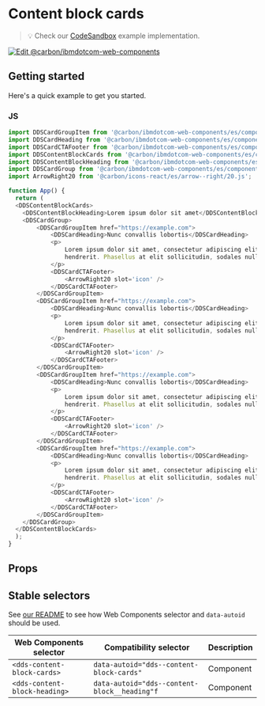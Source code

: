 
# Content block cards

> 💡 Check our
> [CodeSandbox](https://githubbox.com/carbon-design-system/carbon-for-ibm-dotcom/tree/v1/packages/web-components/examples/codesandbox/components-react/content-block-cards)
> example implementation.

[![Edit @carbon/ibmdotcom-web-components](https://codesandbox.io/static/img/play-codesandbox.svg)](https://githubbox.com/carbon-design-system/carbon-for-ibm-dotcom/tree/v1/packages/web-components/examples/codesandbox/components-react/content-block-cards)

## Getting started

Here's a quick example to get you started.

### JS

```javascript
import DDSCardGroupItem from '@carbon/ibmdotcom-web-components/es/components-react/card-group/card-group-item';
import DDSCardHeading from '@carbon/ibmdotcom-web-components/es/components-react/card/card-heading';
import DDSCardCTAFooter from '@carbon/ibmdotcom-web-components/es/components-react/cta/card-cta-footer';
import DDSContentBlockCards from '@carbon/ibmdotcom-web-components/es/components-react/content-block-cards/content-block-cards';
import DDSContentBlockHeading from '@carbon/ibmdotcom-web-components/es/components-react/content-block/content-block-heading';
import DDSCardGroup from '@carbon/ibmdotcom-web-components/es/components-react/card-group/card-group';
import ArrowRight20 from '@carbon/icons-react/es/arrow--right/20.js';

function App() {
  return (
  <DDSContentBlockCards>
    <DDSContentBlockHeading>Lorem ipsum dolor sit amet</DDSContentBlockHeading>
    <DDSCardGroup>
        <DDSCardGroupItem href="https://example.com">
            <DDSCardHeading>Nunc convallis lobortis</DDSCardHeading>
            <p>
                Lorem ipsum dolor sit amet, consectetur adipiscing elit. Aenean et ultricies est. Mauris iaculis eget dolor nec
                hendrerit. Phasellus at elit sollicitudin, sodales nulla quis, consequat libero.
            </p>
            <DDSCardCTAFooter>
                <ArrowRight20 slot='icon' />
            </DDSCardCTAFooter>
        </DDSCardGroupItem>
        <DDSCardGroupItem href="https://example.com">
            <DDSCardHeading>Nunc convallis lobortis</DDSCardHeading>
            <p>
                Lorem ipsum dolor sit amet, consectetur adipiscing elit. Aenean et ultricies est. Mauris iaculis eget dolor nec
                hendrerit. Phasellus at elit sollicitudin, sodales nulla quis, consequat libero.
            </p>
            <DDSCardCTAFooter>
                <ArrowRight20 slot='icon' />
            </DDSCardCTAFooter>
        </DDSCardGroupItem>
        <DDSCardGroupItem href="https://example.com">
            <DDSCardHeading>Nunc convallis lobortis</DDSCardHeading>
            <p>
                Lorem ipsum dolor sit amet, consectetur adipiscing elit. Aenean et ultricies est. Mauris iaculis eget dolor nec
                hendrerit. Phasellus at elit sollicitudin, sodales nulla quis, consequat libero.
            </p>
            <DDSCardCTAFooter>
                <ArrowRight20 slot='icon' />
            </DDSCardCTAFooter>
        </DDSCardGroupItem>
        <DDSCardGroupItem href="https://example.com">
            <DDSCardHeading>Nunc convallis lobortis</DDSCardHeading>
            <p>
                Lorem ipsum dolor sit amet, consectetur adipiscing elit. Aenean et ultricies est. Mauris iaculis eget dolor nec
                hendrerit. Phasellus at elit sollicitudin, sodales nulla quis, consequat libero.
            </p>
            <DDSCardCTAFooter>
                <ArrowRight20 slot='icon' />
            </DDSCardCTAFooter>
        </DDSCardGroupItem>
    </DDSCardGroup>
  </DDSContentBlockCards>
  );
}
```

## Props

<Props of={PropTypesRef} />

## Stable selectors

See [our README](https://github.com/carbon-design-system/carbon-for-ibm-dotcom/tree/v1/packages/web-components#stable-selectors-for-analytics-and-integratione2e-testing-in-web-components) to see how Web Components selector and `data-autoid` should be used.

| Web Components selector       | Compatibility selector                       | Description |
| ----------------------------- | -------------------------------------------- | ----------- |
| `<dds-content-block-cards>`   | `data-autoid="dds--content-block-cards"`     | Component   |
| `<dds-content-block-heading>` | `data-autoid="dds--content-block__heading"f` | Component   |

<Description markdown={contributing} />
